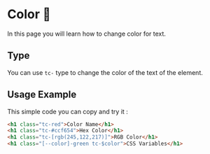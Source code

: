 # Color 🎨

In this page you will learn how to change color for text.

## Type

You can use `tc-` type to change the color of the text of the element.

## Usage Example

This simple code you can copy and try it :

```html title="Color example"
<h1 class="tc-red">Color Name</h1>
<h1 class="tc-#ccf654">Hex Color</h1>
<h1 class="tc-[rgb(245,122,217)]">RGB Color</h1>
<h1 class="[--color]-green tc-$color">CSS Variables</h1>
```